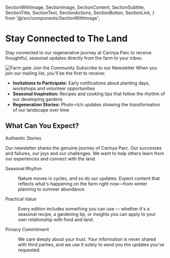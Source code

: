 
  SectionWithImage,
  SectionImage,
  SectionContent,
  SectionSubtitle,
  SectionTitle,
  SectionText,
  SectionActions,
  SectionButton,
  SectionLink,
} from '@/src/components/SectionWithImage';

<PageLayout variant="full">

<div class="isolate bg-white px-6 py-24 sm:py-32 lg:px-8">
  <div class="mx-auto max-w-2xl text-center">
    <h1 class="text-4xl font-semibold tracking-tight text-balance sm:text-5xl">
      Stay Connected to The Land
    </h1>
    <p class="mt-2 text-lg/8">
      Stay connected to our regenerative journey at Carinya Parc to receive thoughtful, seasonal
      updates directly from the farm to your inbox.
    </p>
  </div>
</div>

<SectionWithImage variant="light" imagePosition="left">
  <SectionImage>
    <Image src="/images/img_5.jpg" alt="Farm gate" fill className="object-cover" priority />
  </SectionImage>
  <SectionContent>
    <SectionSubtitle>Join the Community</SectionSubtitle>
    <SectionTitle>Subscribe to our Newsletter</SectionTitle>
    <SectionText>
      When you join our mailing list, you'll be the first to receive:
      <ul role="list" className="mt-8 space-y-6">
        <li className="flex gap-x-3">
          <Shovel className="h-6 w-6 text-eucalyptus-300" />
          <span>
            <strong className="font-semibold">Invitations to Participate:</strong> Early
            notifications about planting days, workshops and volunteer opportunities
          </span>
        </li>
        <li className="flex gap-x-3">
          <Sprout className="h-6 w-6 text-eucalyptus-300" />
          <span>
            <strong className="font-semibold">Seasonal Inspiration:</strong> Recipes and cooking
            tips that follow the rhythm of our developing gardens
          </span>
        </li>
        <li className="flex gap-x-3">
          <Newspaper className="h-6 w-6 text-eucalyptus-300" />
          <span>
            <strong className="font-semibold">Regeneration Stories:</strong> Photo-rich updates
            showing the transformation of our landscape over time
          </span>
        </li>
      </ul>
      <SubscribeForm />
    </SectionText>
  </SectionContent>
</SectionWithImage>

<div className="bg-white py-16">
  <div className="mx-auto max-w-7xl px-6 lg:px-8">
    <div className="mx-auto max-w-2xl lg:text-center">
      <h2 className="text-xl font-semibold leading-7 text-eucalyptus-300">What Can You Expect?</h2>
      <p className="mt-2 text-3xl font-bold tracking-tight text-eucalyptus-600 sm:text-4xl">
        Authentic Stories
      </p>
      <p className="mt-6 text-lg leading-8 text-charcoal-600">
        Our newsletter shares the genuine journey of Carinya Parc. Our successes and failures, our
        joys and our challenges. We want to help others learn from our experiences and connect with
        the land.
      </p>
    </div>
    <div className="mx-auto mt-16 max-w-2xl sm:mt-20 lg:mt-24 lg:max-w-none">
      <dl className="grid max-w-xl grid-cols-1 gap-x-8 gap-y-16 lg:max-w-none lg:grid-cols-3">
        <div className="flex flex-col">
          <dt className="text-base font-semibold leading-7 text-eucalyptus-600">Seasonal Rhythm</dt>
          <dd className="mt-2 flex flex-auto flex-col text-base leading-7 text-charcoal-600">
            <p className="flex-auto">
              Nature moves in cycles, and so do our updates. Expect content that reflects what's
              happening on the farm right now—from winter planning to summer abundance.
            </p>
          </dd>
        </div>
        <div className="flex flex-col">
          <dt className="text-base font-semibold leading-7 text-eucalyptus-600">Practical Value</dt>
          <dd className="mt-2 flex flex-auto flex-col text-base leading-7 text-charcoal-600">
            <p className="flex-auto">
              Every edition includes something you can use — whether it's a seasonal recipe, a
              gardening tip, or insights you can apply to your own relationship with food and land.
            </p>
          </dd>
        </div>
        <div className="flex flex-col">
          <dt className="text-base font-semibold leading-7 text-eucalyptus-600">
            Privacy Commitment
          </dt>
          <dd className="mt-2 flex flex-auto flex-col text-base leading-7 text-charcoal-600">
            <p className="flex-auto">
              We care deeply about your trust. Your information is never shared with third parties,
              and we use it solely to send you the updates you've requested.
            </p>
          </dd>
        </div>
      </dl>
    </div>
  </div>
</div>

</PageLayout>
